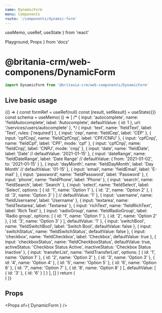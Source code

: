 ```yaml
---
name: DynamicForm
menu: Components
route: '/components/dynamic-form'
---
```


  useMemo,
  useRef,
  useState
} from 'react'

  Playground,
  Props
} from 'docz'


# @britania-crm/web-componens/DynamicForm
```js
import DynamicForm from '@britania-crm/web-components/DynamicForm'
```

## Live basic usage

<Playground>
  {() => {
    const formRef = useRef(null)
    const [result, setResult] = useState({})
    const schema = useMemo(
      () => [
        /* {
          input: 'autocomplete',
          name: 'fieldAutocomplete',
          label: 'Autocomplete',
          defaultValue: { id: 1 },
          url: '/services/users/autocomplete'
        }, */
        {
          input: 'text',
          name: 'fieldText',
          label: 'Text',
          rules: ['required']
        },
        {
          input: 'cep',
          name: 'fieldCep',
          label: 'CEP'
        },
        {
          input: 'cpfCnpj',
          name: 'fieldCpfCnpj',
          label: 'CPF/CNPJ'
        },
        {
          input: 'cpfCnpj',
          name: 'fieldCpf',
          label: 'CPF',
          mode: 'cpf'
        },
        {
          input: 'cpfCnpj',
          name: 'fieldCnpj',
          label: 'CNPJ',
          mode: 'cnpj'
        },
        {
          input: 'date',
          name: 'fieldDate',
          label: 'Date'
          // defaultValue: '2021-01-15'
        },
        {
          input: 'dateRange',
          name: 'fieldDateRange',
          label: 'Date Range'
          // defaultValue: { from: '2021-01-02', to: '2021-01-15' }
        },
        {
          input: 'dayMonth',
          name: 'fieldDayMonth',
          label: 'Day Month'
          // defaultValue: '01-15'
        },
        {
          input: 'email',
          name: 'fieldEmail',
          label: 'E-mail'
        },
        {
          input: 'password',
          name: 'fieldPassword',
          label: 'Password'
        },
        {
          input: 'phone',
          name: 'fieldPhone',
          label: 'Phone'
        },
        {
          input: 'search',
          name: 'fieldSearch',
          label: 'Search'
        },
        {
          input: 'select',
          name: 'fieldSelect',
          label: 'Select',
          options: [
            { id: '1', name: 'Option 1' },
            { id: '2', name: 'Option 2' },
            { id: '3', name: 'Option 3' }
          ]
          // defaultValue: '1'
        },
        {
          input: 'username',
          name: 'fieldUsername',
          label: 'Username'
        },
        {
          input: 'textarea',
          name: 'fieldTextarea',
          label: 'Textarea'
        },
        {
          input: 'richText',
          name: 'fieldRichText',
          label: 'Rich Text'
        },
        {
          input: 'radioGroup',
          name: 'fieldRadioGroup',
          label: 'Radio group',
          options: [
            { id: '1', name: 'Option 1' },
            { id: '2', name: 'Option 2' },
            { id: '3', name: 'Option 3' }
          ],
          defaultValue: '1'
        },
        {
          input: 'switchBool',
          name: 'fieldSwitchBool',
          label: 'Switch Bool',
          defaultValue: false
        },
        {
          input: 'switchStatus',
          name: 'fieldSwitchStatus',
          defaultValue: false
        },
        {
          input: 'checkbox',
          name: 'fieldCheckbox',
          label: 'Checkbox',
          defaultValue: true
        },
        {
          input: 'checkboxStatus',
          name: 'fieldCheckboxStatus',
          defaultValue: true,
          activeStatus: 'Checkbox Status Active',
          inactiveStatus: 'Checkbox Status Inactive'
        },
        {
          input: 'transferList',
          name: 'fieldTransferList',
          options: [
            { id: '1', name: 'Option 1' },
            { id: '2', name: 'Option 2' },
            { id: '3', name: 'Option 3' },
            { id: '4', name: 'Option 4' },
            { id: '5', name: 'Option 5' },
            { id: '6', name: 'Option 6' },
            { id: '7', name: 'Option 7' },
            { id: '8', name: 'Option 8' }
          ],
          defaultValue: [
            { id: '3' },
            { id: '6' }
          ]
        }
      ],
      []
    )
    return (
      <div style={ { flex: 1 } }>
        <DynamicForm
          ref={ formRef }
          schema={ schema }
          onSubmit={ setResult }
        />
        <JsonViewer
          name="result"
          data={ result }
        />
      </div>
    )
  }}
</Playground>

## Props
<Props of={ DynamicForm } />
